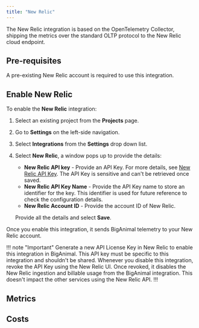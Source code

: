 ```yaml
---
title: "New Relic"
---
```


The New Relic integration is based on the OpenTelemetry Collector, shipping the metrics over the standard OLTP protocol to the New Relic cloud endpoint.

## Pre-requisites

A pre-existing New Relic account is required to use this integration.

## Enable New Relic

To enable the **New Relic** integration: 
1. Select an existing project from the **Projects** page.
2. Go to **Settings** on the left-side navigation.
3. Select **Integrations** from the **Settings** drop down list.
4. Select **New Relic**, a window pops up to provide the details: 
   - **New Relic API key** - Provide an API Key. For more details, see [New Relic API Key](https://docs.newrelic.com/docs/apis/intro-apis/new-relic-api-keys/). The API Key is sensitive and can't be retrieved once saved.
   - **New Relic API Key Name** - Provide the API Key name to store an identifier for the key. This identifier is used for future reference to check the configuration details.
   - **New Relic Account ID** - Provide the account ID of New Relic.
   
   Provide all the details and select **Save**.

Once you enable this integration, it sends BigAnimal telemetry to your New Relic account.

!!! note "Important"
Generate a new API License Key in New Relic to enable this integration in BigAnimal. This API key must be specific to this integration and shouldn't be shared. Whenever you disable this integration, revoke the API Key using the New Relic UI. Once revoked, it disables the New Relic ingestion and billable usage from the BigAnimal integration. This doesn't impact the other services using the New Relic API.
!!!

## Metrics

## Costs